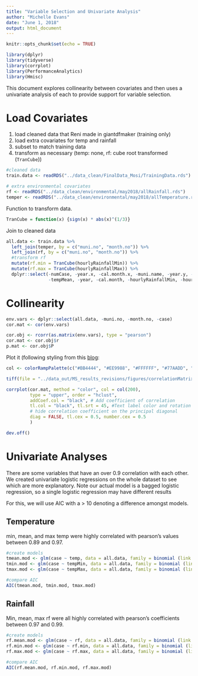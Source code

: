 ```yaml
---
title: "Variable Selection and Univariate Analysis"
author: "Michelle Evans"
date: "June 1, 2018"
output: html_document
---
```


```r
knitr::opts_chunk$set(echo = TRUE)

library(dplyr)
library(tidyverse)
library(corrplot)
library(PerformanceAnalytics)
library(Hmisc)
```

This document explores collinearity between covariates and then uses a univariate analysis of each to provide support for variable selection.

# Load Covariates

1. load cleaned data that Reni made in giantdfmaker (training only)
2. load extra covariates for temp and rainfall
3. subset to match training data
4. transform as necessary (temp: none, rf: cube root transformed (`TranCube`))

```r
#cleaned data
train.data <- readRDS("../data_clean/FinalData_Mosi/TrainingData.rds")

# extra environmental covariates
rf <- readRDS("../data_clean/environmental/may2018/allRainfall.rds")
temper <- readRDS("../data_clean/environmental/may2018/allTemperature.rds")
```

Function to transform data.

```r
TranCube = function(x) {sign(x) * abs(x)^(1/3)}
```


Join to cleaned data

```r
all.data <- train.data %>%
  left_join(temper, by = c("muni.no", "month.no")) %>%
  left_join(rf, by = c("muni.no", "month.no")) %>%
  #transform rf
  mutate(rf.min = TranCube(hourlyRainfallMin)) %>%
  mutate(rf.max = TranCube(hourlyRainfallMax)) %>%
  dplyr::select(-numCase, -year.x, -cal.month.x, -muni.name, -year.y, -cal.month.y, 
                -tempMean, -year, -cal.month, -hourlyRainfallMin, -hourlyRainfallMax, -hourlyRainfallMean)
```

# Collinearity


```r
env.vars <- dplyr::select(all.data, -muni.no, -month.no, -case)
cor.mat <- cor(env.vars)

cor.obj <- rcorr(as.matrix(env.vars), type = "pearson")
cor.mat <- cor.obj$r
p.mat <- cor.obj$P
```

Plot it (following styling from this [blog](https://rstudio-pubs-static.s3.amazonaws.com/240657_5157ff98e8204c358b2118fa69162e18.html):

```r
col <- colorRampPalette(c("#BB4444", "#EE9988", "#FFFFFF", "#77AADD", "#4477AA"))
```


```r

tiff(file = "../data_out/MS_results_revisions/figures/correlationMatrix.tiff", width = 1500, height = 1500, units = "px", res = 300, family = "sans", compression = "lzw")

corrplot(cor.mat, method = "color", col = col(200),  
         type = "upper", order = "hclust", 
         addCoef.col = "black", # Add coefficient of correlation
         tl.col = "black", tl.srt = 45, #Text label color and rotation
         # hide correlation coefficient on the principal diagonal
         diag = FALSE, tl.cex = 0.5, number.cex = 0.5
         )

dev.off()
```

# Univariate Analyses

There are some variables that have an over 0.9 correlation with each other. We created univariate logistic regressions on the whole dataset to see which are more explanatory. Note our actual model is a bagged logistic regression, so a single logistic regression may have different results

For this, we will use AIC with a \deltaAIC > 10 denoting a difference amongst models.

## Temperature

min, mean, and max temp were highly correlated with pearson's \rho values between 0.89 and 0.97.

```r
#create models
tmean.mod <- glm(case ~ temp, data = all.data, family = binomial (link = "logit"))
tmin.mod <- glm(case ~ tempMin, data = all.data, family = binomial (link = "logit"))
tmax.mod <- glm(case ~ tempMax, data = all.data, family = binomial (link = "logit"))

#compare AIC
AIC(tmean.mod, tmin.mod, tmax.mod)
```

## Rainfall

Min, mean, max rf were all highly correlated with pearson's coefficients between 0.97 and 0.99.

```r
#create models
rf.mean.mod <- glm(case ~ rf, data = all.data, family = binomial (link = "logit"))
rf.min.mod <- glm(case ~ rf.min, data = all.data, family = binomial (link = "logit"))
rf.max.mod <- glm(case ~ rf.max, data = all.data, family = binomial (link = "logit"))

#compare AIC
AIC(rf.mean.mod, rf.min.mod, rf.max.mod)
```

